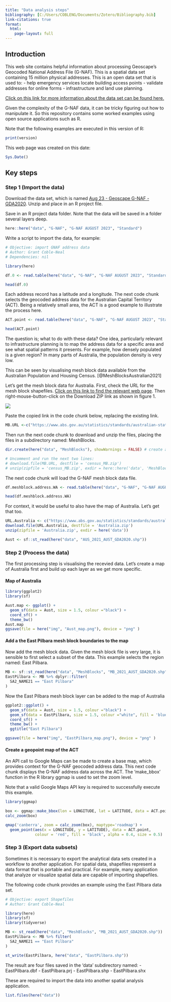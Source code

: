 ```yaml
---
title: "Data analysis steps"
bibliography: [C:/Users/COBLENG/Documents/Zotero/Bibliography.bib]
link-citations: true
format: 
  html: 
    page-layout: full
---
```


## Introduction

This web site contains helpful information about processing Geoscape's Geocoded National Address File (G-NAF). This is a spatial data set containing 15 million physical addresses. This is an open data set that is used to:
- help emergency services locate building access points
- validate addresses for online forms
- infrastructure and land use planning.

[Click on this link for more information about the data set can be found here.](https://www.industry.gov.au/news/open-address-data-better-services)

Given the complexity of the G-NAF data, it can be tricky figuring out how to manipulate it. So this repository contains some worked examples using open source applications such as R.

Note that the following examples are executed in this version of R:

```r
print(version)
```
This web page was created on this date:

```r
Sys.Date()
```
## Key steps

### Step 1 (Import the data)

Download the data set, which is named [Aug 23 - Geoscape G-NAF - GDA2020](https://data.gov.au/data/dataset/19432f89-dc3a-4ef3-b943-5326ef1dbecc/resource/28cf3c40-faa3-4802-9177-3ec9e9aa0a0f/download/g-naf_aug23_allstates_gda2020_psv_1012.zip). Unzip and place in an R project file.

Save in an R project data folder. Note that the data will be saved in a folder several layers deep.

```r
here::here("data", "G-NAF", "G-NAF AUGUST 2023", "Standard")
```

Write a script to import the data, for example:

```r
# Objective: import GNAF address data
# Author: Grant Coble-Neal
# Dependencies: nil

library(here)

df.0 <- read.table(here("data", "G-NAF", "G-NAF AUGUST 2023", "Standard", "ACT_ADDRESS_ALIAS_psv.psv"), sep = "|", header = TRUE, stringsAsFactors = FALSE)

head(df.0)

```

Each address record has a latitude and a longitude. The next code chunk selects the geocoded address data for the Australian Capital Territory (ACT). Being a relatively small area, the ACT is a good example to illustrate the process here.

```r
ACT.point <- read.table(here("data", "G-NAF", "G-NAF AUGUST 2023", "Standard", "ACT_LOCALITY_POINT_psv.psv"), sep = "|", header = TRUE, stringsAsFactors = FALSE)

head(ACT.point)
```

The question is; what to do with these data? One idea, particularly relevant to infrastructure planning is to map the address data for a specific area and see what spatial patterns it presents. For example, how densely populated is a given region? In many parts of Australia, the population density is very low.

This can be seen by visualising mesh block data available from the Australian Population and Housing Census. [@MeshBlocksAustralian2021]

Let's get the mesh block data for Australia. First, check the URL for the mesh block shapefiles. [Click on this link to find the relevant web page](https://www.abs.gov.au/statistics/standards/australian-statistical-geography-standard-asgs-edition-3/jul2021-jun2026/access-and-downloads/digital-boundary-files). Then right-mouse-button-click on the Download ZIP link as shown in figure 1.

:::{#fig-MB_download}

![](img/ABS Mesh Block Shapefile Download Link.png)
:::

Paste the copied link in the code chunk below, replacing the existing link.
```r
MB.URL <-c("https://www.abs.gov.au/statistics/standards/australian-statistical-geography-standard-asgs-edition-3/jul2021-jun2026/access-and-downloads/digital-boundary-files/MB_2021_AUST_SHP_GDA2020.zip")
```

Then run the next code chunk to download and unzip the files, placing the files in a subdirectory named: MeshBlocks.

``` r
dir.create(here("data", "MeshBlocks"), showWarnings = FALSE) # create a sub folder in the data directory

# Uncomment and run the next two lines:
# download.file(MB.URL, destfile = 'census_MB.zip')
# unzip(zipfile = 'census_MB.zip', exdir = here::here('data', 'MeshBlocks'))

```

The next code chunk will load the G-NAF mesh block data file.

```r
df.meshblock.address.WA <- read.table(here("data", "G-NAF", "G-NAF AUGUST 2023", "Standard", "WA_ADDRESS_MESH_BLOCK_2021_psv.psv"), sep = "|", header = TRUE, stringsAsFactors = FALSE)

head(df.meshblock.address.WA)
```

For context, it would be useful to also have the map of Australia. Let's get that too.

``` r
URL.Australia <- c("https://www.abs.gov.au/statistics/standards/australian-statistical-geography-standard-asgs-edition-3/jul2021-jun2026/access-and-downloads/digital-boundary-files/AUS_2021_AUST_SHP_GDA2020.zip")
download.file(URL.Australia, destfile = 'Australia.zip')
unzip(zipfile = 'Australia.zip', exdir = here('data'))

Aust <- sf::st_read(here("data", "AUS_2021_AUST_GDA2020.shp"))
```

### Step 2 (Process the data)

The first processing step is visualising the recevied data. Let's create a map of Australia first and build up each layer as we get more specific.

#### Map of Australia

``` r

library(ggplot2)
library(sf)

Aust.map <- ggplot() +
  geom_sf(data = Aust, size = 1.5, colour ="black") +
  coord_sf() +
  theme_bw()
Aust.map
ggsave(file = here("img", "Aust_map.png"), device = "png" )
```

#### Add a the East Pilbara mesh block boundaries to the map
Now add the mesh block data. Given the mesh block file is very large, it is sensible to first select a subset of the data. This example selects the region named: East Pilbara.

```r
MB <- sf::st_read(here("data", "MeshBlocks", "MB_2021_AUST_GDA2020.shp"))
EastPilbara <- MB %>% dplyr::filter(
  SA2_NAME21 == "East Pilbara"
)

```

Now the East Pilbara mesh block layer can be added to the map of Australia

```r
ggplot2::ggplot() +
  geom_sf(data = Aust, size = 1.5, colour ="black") +
  geom_sf(data = EastPilbara, size = 1.5, colour ="white", fill = 'blue') +
  coord_sf() +
  theme_bw() +
  ggtitle("East Pilbara")

ggsave(file = here("img", "EastPilbara_map.png"), device = "png" )
```

#### Create a geopoint map of the ACT
An API call to Google Maps can be made to create a base map, which provides context for the G-NAF geocoded address data. This next code chunk displays the G-NAF address data across the ACT. The 'make_bbox' function in the R library ggmap is used to set the zoom level. 

Note that a valid Google Maps API key is required to successfully execute this example.

```r

library(ggmap)

box <- ggmap::make_bbox(lon = LONGITUDE, lat = LATITUDE, data = ACT.point)
calc_zoom(box)

qmap('canberra', zoom = calc_zoom(box), maptype='roadmap') +
  geom_point(aes(x = LONGITUDE, y = LATITUDE), data = ACT.point,
             colour = 'red', fill = 'black', alpha = 0.4, size = 0.5) 
```

### Step 3 (Export data subsets)
Sometimes it is necessary to export the analytical data sets created in a workflow to another application. For spatial data, shapefiles represent a data format that is portable and practical. For example, many application that analyze or visualize spatial data are capable of importing shapefiles.

The following code chunk provides an example using the East Pilbara data set.

```r
# Objective: export Shapefiles
# Author: Grant Coble-Neal

library(here)
library(sf)
library(tidyverse)

MB <- st_read(here("data", "MeshBlocks", "MB_2021_AUST_GDA2020.shp"))
EastPilbara <- MB %>% filter(
  SA2_NAME21 == "East Pilbara"
)

st_write(EastPilbara, here("data", "EastPilbara.shp"))
```

The result are four files saved in the 'data' subdirectory named:
- EastPilbara.dbf
- EastPilbara.prj
- EastPilbara.shp
- EastPilbara.shx

These are required to import the data into another spatial analysis application.

```r
list.files(here("data"))
```